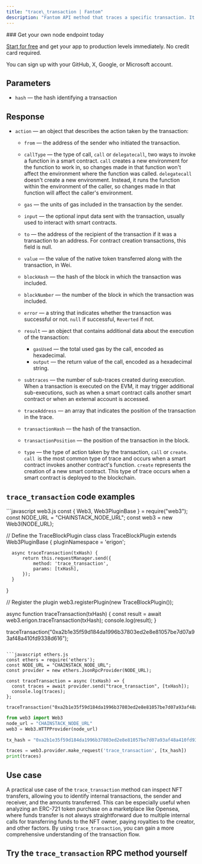 ---
title: "trace\_transaction | Fantom"
description: "Fantom API method that traces a specific transaction. It provides a detailed record of all the steps the Ethereum Virtual Machine (EVM) took during the execution, including all the operations performed and the changes made to the blockchain state. This method is available on Erigon only."
---

<Check>
  ### Get your own node endpoint today

  [Start for free](https://console.chainstack.com/) and get your app to production levels immediately. No credit card required.

  You can sign up with your GitHub, X, Google, or Microsoft account.
</Check>

## Parameters

* `hash` — the hash identifying a transaction

## Response

* `action` — an object that describes the action taken by the transaction:

  * `from` — the address of the sender who initiated the transaction.

  * `callType` — the type of call, `call` or `delegatecall`, two ways to invoke a function in a smart contract. `call` creates a new environment for the function to work in, so changes made in that function won't affect the environment where the function was called. `delegatecall` doesn't create a new environment. Instead, it runs the function within the environment of the caller, so changes made in that function will affect the caller's environment.

  * `gas` — the units of gas included in the transaction by the sender.

  * `input` — the optional input data sent with the transaction, usually used to interact with smart contracts.

  * `to` — the address of the recipient of the transaction if it was a transaction to an address. For contract creation transactions, this field is null.

  * `value` — the value of the native token transferred along with the transaction, in Wei.

  * `blockHash` — the hash of the block in which the transaction was included.

  * `blockNumber` — the number of the block in which the transaction was included.

  * `error` — a string that indicates whether the transaction was successful or not. `null` if successful, `Reverted` if not.

  * `result` — an object that contains additional data about the execution of the transaction:

    * `gasUsed` — the total used gas by the call, encoded as hexadecimal.
    * `output` — the return value of the call, encoded as a hexadecimal string.

  * `subtraces` — the number of sub-traces created during execution. When a transaction is executed on the EVM, it may trigger additional sub-executions, such as when a smart contract calls another smart contract or when an external account is accessed.

  * `traceAddress` — an array that indicates the position of the transaction in the trace.

  * `transactionHash` — the hash of the transaction.

  * `transactionPosition` — the position of the transaction in the block.

  * `type` — the type of action taken by the transaction, `call` or `create`. `call `is the most common type of trace and occurs when a smart contract invokes another contract's function. `create` represents the creation of a new smart contract. This type of trace occurs when a smart contract is deployed to the blockchain.

## `trace_transaction` code examples

<CodeGroup>
  ```javascript web3.js
  const { Web3, Web3PluginBase } = require("web3");
  const NODE_URL = "CHAINSTACK_NODE_URL";
  const web3 = new Web3(NODE_URL);

  // Define the TraceBlockPlugin class
  class TraceBlockPlugin extends Web3PluginBase {
      pluginNamespace = 'erigon';

      async traceTransaction(txHash) {
          return this.requestManager.send({
              method: 'trace_transaction',
              params: [txHash],
          });
      }
  }

  // Register the plugin
  web3.registerPlugin(new TraceBlockPlugin());

  async function traceTransaction(txHash) {
      const result = await web3.erigon.traceTransaction(txHash);
      console.log(result);
  }

  traceTransaction("0xa2b1e35f59d184da1996b37803ed2e8e81057be7d07a93af48a410fd9338d616");
  ```

  ```javascript ethers.js
  const ethers = require('ethers');
  const NODE_URL = "CHAINSTACK_NODE_URL";
  const provider = new ethers.JsonRpcProvider(NODE_URL);

  const traceTransaction = async (txHash) => {
    const traces = await provider.send("trace_transaction", [txHash]);
    console.log(traces);
  };

  traceTransaction("0xa2b1e35f59d184da1996b37803ed2e8e81057be7d07a93af48a410fd9338d616")
  ```

  ```python web3.py
  from web3 import Web3
  node_url = "CHAINSTACK_NODE_URL"
  web3 = Web3.HTTPProvider(node_url)

  tx_hash = "0xa2b1e35f59d184da1996b37803ed2e8e81057be7d07a93af48a410fd9338d616"

  traces = web3.provider.make_request('trace_transaction', [tx_hash])
  print(traces)
  ```
</CodeGroup>

## Use case

A practical use case of the `trace_transaction` method can inspect NFT transfers, allowing you to identify internal transactions, the sender and receiver, and the amounts transferred. This can be especially useful when analyzing an ERC-721 token purchase on a marketplace like Opensea, where funds transfer is not always straightforward due to multiple internal calls for transferring funds to the NFT owner, paying royalties to the creator, and other factors. By using `trace_transaction`, you can gain a more comprehensive understanding of the transaction flow.

## Try the `trace_transaction` RPC method yourself
